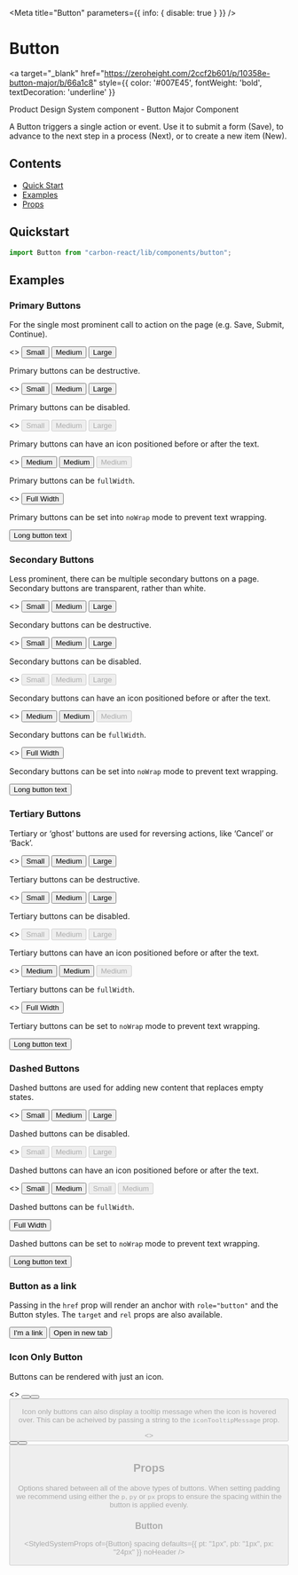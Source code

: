 
<Meta title="Button" parameters={{ info: { disable: true } }} />

# Button

<a
  target="_blank"
  href="https://zeroheight.com/2ccf2b601/p/10358e-button-major/b/66a1c8"
  style={{ color: '#007E45', fontWeight: 'bold', textDecoration: 'underline' }}
>
  Product Design System component - Button Major Component
</a>

A Button triggers a single action or event.
Use it to submit a form (Save), to advance to the next step in a process (Next), or to create a new item (New).

## Contents

- [Quick Start](#quick-start)
- [Examples](#examples)
- [Props](#props)

## Quickstart

```javascript
import Button from "carbon-react/lib/components/button";
```

## Examples

### Primary Buttons

For the single most prominent call to action on the page (e.g. Save, Submit, Continue).

<Canvas>
  <Story name="primary">
    <>
      <Button mt={2} buttonType="primary" size="small" ml={2}>
        Small
      </Button>
      <Button mt={2} buttonType="primary" ml={2}>
        Medium
      </Button>
      <Button mt={2} buttonType="primary" size="large" ml={2}>
        Large
      </Button>
    </>
  </Story>
</Canvas>

Primary buttons can be destructive.

<Canvas>
  <Story name="primary/destructive">
    <>
      <Button mt={2} buttonType="primary" destructive size="small" ml={2}>
        Small
      </Button>
      <Button mt={2} buttonType="primary" destructive ml={2}>
        Medium
      </Button>
      <Button mt={2} buttonType="primary" destructive size="large" ml={2}>
        Large
      </Button>
    </>
  </Story>
</Canvas>

Primary buttons can be disabled.

<Canvas>
  <Story name="primary/disabled">
    <>
      <Button mt={2} buttonType="primary" disabled size="small" ml={2}>
        Small
      </Button>
      <Button mt={2} buttonType="primary" disabled ml={2}>
        Medium
      </Button>
      <Button mt={2} buttonType="primary" disabled size="large" ml={2}>
        Large
      </Button>
    </>
  </Story>
</Canvas>

Primary buttons can have an icon positioned before or after the text.

<Canvas>
  <Story name="primary/icon">
    <>
      <Button ml={2} mt={2} buttonType="primary" iconType="print">
        Medium
      </Button>
      <Button
        mt={2}
        buttonType="primary"
        destructive
        iconType="delete"
        iconPosition="after"
        ml={2}
      >
        Medium
      </Button>
      <Button
        mt={2}
        buttonType="primary"
        disabled
        iconType="print"
        iconPosition="after"
        ml={2}
      >
        Medium
      </Button>
      </>
  </Story>
</Canvas>

Primary buttons can be `fullWidth`.

<Canvas>
  <Story name="primary/full-width">
    <>
      <Button mt={2} buttonType="primary" fullWidth>
        Full Width
      </Button>
    </>
  </Story>
</Canvas>

Primary buttons can be set into `noWrap` mode to prevent text wrapping.

<Canvas>
  <Story name="primary/noWrap">
    <Button ml={2} mt={2} buttonType="primary" noWrap>
      Long button text
    </Button>
  </Story>
</Canvas>

### Secondary Buttons

Less prominent, there can be multiple secondary buttons on a page.
Secondary buttons are transparent, rather than white.

<Canvas>
  <Story name="secondary">
    <>
      <Button mt={2} size="small" ml={2}>
        Small
      </Button>
      <Button mt={2} ml={2}>
        Medium
      </Button>
      <Button mt={2} size="large" ml={2}>
        Large
      </Button>
    </>
  </Story>
</Canvas>

Secondary buttons can be destructive.

<Canvas>
  <Story name="secondary/destructive">
    <>
      <Button mt={2} destructive size="small" ml={2}>
        Small
      </Button>
      <Button mt={2} destructive ml={2}>
        Medium
      </Button>
      <Button mt={2} destructive size="large" ml={2}>
        Large
      </Button>
    </>
  </Story>
</Canvas>

Secondary buttons can be disabled.

<Canvas>
  <Story name="secondary/disabled">
    <>
      <Button mt={2} size="small" disabled ml={2}>
        Small
      </Button>
      <Button mt={2} disabled ml={2}>
        Medium
      </Button>
      <Button mt={2} size="large" disabled ml={2}>
        Large
      </Button>
    </>
  </Story>
</Canvas>

Secondary buttons can have an icon positioned before or after the text.

<Canvas>
  <Story name="secondary/icon">
    <>
      <Button mt={2} iconType="print" ml={2}>
        Medium
      </Button>
      <Button mt={2} destructive iconType="delete" iconPosition="after" ml={2}>
        Medium
      </Button>
      <Button mt={2} disabled iconType="print" iconPosition="after" ml={2}>
        Medium
      </Button>
    </>
  </Story>
</Canvas>

Secondary buttons can be `fullWidth`.

<Canvas>
  <Story name="secondary/full-width">
    <>
      <Button mt={2} buttonType="secondary" fullWidth>
        Full Width
      </Button>
    </>
  </Story>
</Canvas>

Secondary buttons can be set into `noWrap` mode to prevent text wrapping.

<Canvas>
  <Story name="secondary/noWrap" parameters={{ chromatic: { disable: true } }}>
    <Button ml={2} mt={2} buttonType="secondary" noWrap>
      Long button text
    </Button>
  </Story>
</Canvas>

### Tertiary Buttons

Tertiary or ‘ghost’ buttons are used for reversing actions, like ‘Cancel’ or ‘Back’.

<Canvas>
  <Story name="tertiary">
    <>
      <Button mt={2} buttonType="tertiary" size="small" ml={2}>
        Small
      </Button>
      <Button mt={2} buttonType="tertiary" ml={2}>
        Medium
      </Button>
      <Button mt={2} buttonType="tertiary" size="large" ml={2}>
        Large
      </Button>
    </>
  </Story>
</Canvas>

Tertiary buttons can be destructive.

<Canvas>
  <Story name="tertiary/destructive">
    <>
      <Button mt={2} buttonType="tertiary" destructive size="small" ml={2}>
        Small
      </Button>
      <Button mt={2} buttonType="tertiary" destructive ml={2}>
        Medium
      </Button>
      <Button mt={2} buttonType="tertiary" destructive size="large" ml={2}>
        Large
      </Button>
    </>
  </Story>
</Canvas>

Tertiary buttons can be disabled.

<Canvas>
  <Story name="tertiary/disabled">
    <>
      <Button mt={2} buttonType="tertiary" disabled size="small" ml={2}>
        Small
      </Button>
      <Button mt={2} buttonType="tertiary" disabled ml={2}>
        Medium
      </Button>
      <Button mt={2} buttonType="tertiary" disabled size="large" ml={2}>
        Large
      </Button>
    </>
  </Story>
</Canvas>

Tertiary buttons can have an icon positioned before or after the text.

<Canvas>
  <Story name="tertiary/icon">
    <>
      <Button mt={2} buttonType="tertiary" iconType="print" ml={2}>
        Medium
      </Button>
      <Button
        mt={2}
        buttonType="tertiary"
        destructive
        iconType="delete"
        iconPosition="after"
        ml={2}
      >
        Medium
      </Button>
      <Button
        mt={2}
        buttonType="tertiary"
        disabled
        iconType="print"
        iconPosition="after"
        ml={2}
      >
        Medium
      </Button>
    </>
  </Story>
</Canvas>

Tertiary buttons can be `fullWidth`.

<Canvas>
  <Story name="tertiary/full-width">
    <>
      <Button mt={2} buttonType="tertiary" fullWidth>
        Full Width
      </Button>
    </>
  </Story>
</Canvas>

Tertiary buttons can be set to `noWrap` mode to prevent text wrapping.

<Canvas>
  <Story name="tertiary/noWrap" parameters={{ chromatic: { disable: true } }}>
    <Button ml={2} mt={2} buttonType="tertiary" noWrap>
      Long button text
    </Button>
  </Story>
</Canvas>

### Dashed Buttons

Dashed buttons are used for adding new content that replaces empty states.

<Canvas>
  <Story name="dashed">
    <>
      <Button mt={2} buttonType="dashed" size="small">
        Small
      </Button>
      <Button mt={2} buttonType="dashed" ml={2}>
        Medium
      </Button>
      <Button mt={2} buttonType="dashed" size="large" ml={2}>
        Large
      </Button>
    </>
  </Story>
</Canvas>

Dashed buttons can be disabled.

<Canvas>
  <Story name="dashed/disabled">
    <>
      <Button mt={2} buttonType="dashed" disabled size="small">
        Small
      </Button>
      <Button mt={2} buttonType="dashed" disabled ml={2}>
        Medium
      </Button>
      <Button mt={2} buttonType="dashed" disabled size="large" ml={2}>
        Large
      </Button>
    </>
  </Story>
</Canvas>

Dashed buttons can have an icon positioned before or after the text.

<Canvas>
  <Story name="dashed/icon">
    <>
      <Button mt={2} buttonType="dashed" iconType="add" size="small">
        Small
      </Button>
      <Button
        mt={2}
        buttonType="dashed"
        iconType="add"
        iconPosition="after"
        ml={2}
      >
        Medium
      </Button>
      <Button
        mt={2}
        buttonType="dashed"
        disabled
        iconType="add"
        size="small"
        ml={2}
      >
        Small
      </Button>
      <Button
        mt={2}
        buttonType="dashed"
        disabled
        iconType="add"
        iconPosition="after"
        ml={2}
      >
        Medium
      </Button>
    </>
  </Story>
</Canvas>

Dashed buttons can be `fullWidth`.

<Canvas>
  <Story name="dashed/full-width">
    <Button mt={2} buttonType="dashed" fullWidth>
      Full Width
    </Button>
  </Story>
</Canvas>

Dashed buttons can be set to `noWrap` mode to prevent text wrapping.

<Canvas>
  <Story name="dashed/noWrap" parameters={{ chromatic: { disable: true } }}>
    <Button mt={2} buttonType="dashed" noWrap>
      Long button text
    </Button>
  </Story>
</Canvas>

### Button as a link

Passing in the `href` prop will render an anchor with `role="button"` and the Button styles. The `target` and `rel` props are also available.

<Canvas>
  <Story name="as a link">
    <Button ml={2} mt={2} buttonType="primary" href="/">
      I'm a link
    </Button>
    <Button
      mt={2}
      buttonType="primary"
      href="/"
      target="_blank"
      rel="noopener noreferrer"
      ml={4}
    >
      Open in new tab
    </Button>
  </Story>
</Canvas>

### Icon Only Button

Buttons can be rendered with just an icon.

<Canvas>
  <Story name="icon only button">
    <>
      <Button
        mt={2}
        ml={2}
        buttonType="primary"
        size="small"
        iconType="bin"
        aria-label="Delete"
      />
      <Button mt={2} destructive ml={2} iconType="bin" aria-label="Delete" />
      <Button
        mt={2}
        disabled
        size="large"
        ml={2}
        iconType="bin"
        aria-label="Delete"
      />
    </>
  </Story>
</Canvas>

Icon only buttons can also display a tooltip message when the icon is hovered over. This can be acheived by passing a string to the `iconTooltipMessage` prop.

<Canvas>
  <Story
    name="icon only button with tooltip"
    parameters={{ chromatic: { disable: true } }}
  >
    <>
      <Button
        mt={2}
        ml={2}
        buttonType="primary"
        size="small"
        iconType="bin"
        iconTooltipMessage="This is a tooltip"
        aria-label="Delete"
      />
      <Button
        destructive
        ml={2}
        mt={2}
        iconType="bin"
        iconTooltipMessage="This is a tooltip"
        aria-label="Delete"
      />
      <Button
        mt={2}
        ml={2}
        disabled
        size="large"
        iconType="bin"
        iconTooltipMessage="This is a tooltip"
        aria-label="Delete"
      />
    </>
  </Story>
</Canvas>

## Props

Options shared between all of the above types of buttons. When setting padding we recommend using either the `p`, `py`
or `px` props to ensure the spacing within the button is applied evenly.

### Button

<StyledSystemProps
  of={Button}
  spacing
  defaults={{ pt: "1px", pb: "1px", px: "24px" }}
  noHeader
/>

